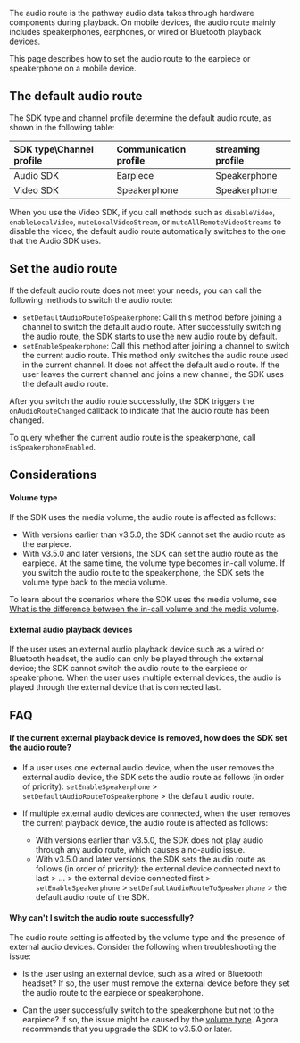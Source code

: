 <PlatformWrapper platform="android">

The audio route is the pathway audio data takes through hardware components during playback. On mobile devices, the audio route mainly includes speakerphones, earphones, or wired or Bluetooth playback devices.

This page describes how to set the audio route to the earpiece or speakerphone on a mobile device.

## The default audio route

The SDK type and channel profile determine the default audio route, as shown in the following table:

| SDK type\Channel profile | Communication profile | streaming profile |
| :----------------------- | :-------------------- | :--------------------- |
| Audio SDK                | Earpiece              | Speakerphone           |
| Video SDK                | Speakerphone          | Speakerphone           |

<div class="alert note">When you use the Video SDK, if you call methods such as <code>disableVideo</code>, <code>enableLocalVideo</code>, <code>muteLocalVideoStream</code>, or <code>muteAllRemoteVideoStreams</code> to disable the video, the default audio route automatically switches to the one that the Audio SDK uses.</div>

## Set the audio route

If the default audio route does not meet your needs, you can call the following methods to switch the audio route:

- `setDefaultAudioRouteToSpeakerphone`: Call this method before joining a channel to switch the default audio route. After successfully switching the audio route, the SDK starts to use the new audio route by default.
- `setEnableSpeakerphone`: Call this method after joining a channel to switch the current audio route. This method only switches the audio route used in the current channel. It does not affect the default audio route. If the user leaves the current channel and joins a new channel, the SDK uses the default audio route.

After you switch the audio route successfully, the SDK triggers the `onAudioRouteChanged` callback to indicate that the audio route has been changed.

To query whether the current audio route is the speakerphone, call `isSpeakerphoneEnabled`.

## Considerations

<a name="volume_type"></a>

#### Volume type

If the SDK uses the media volume, the audio route is affected as follows:

- With versions earlier than v3.5.0, the SDK cannot set the audio route as the earpiece.
- With v3.5.0 and later versions, the SDK can set the audio route as the earpiece. At the same time, the volume type becomes in-call volume. If you switch the audio route to the speakerphone, the SDK sets the volume type back to the media volume.

 To learn about the scenarios where the SDK uses the media volume, see [What is the difference between the in-call volume and the media volume](https://docs.agora.io/en/help/integration-issues/system_volume).


#### External audio playback devices

If the user uses an external audio playback device such as a wired or Bluetooth headset, the audio can only be played through the external device; the SDK cannot switch the audio route to the earpiece or speakerphone. When the user uses multiple external devices, the audio is played through the external device that is connected last.

## FAQ

#### If the current external playback device is removed, how does the SDK set the audio route?

- If a user uses one external audio device, when the user removes the external audio device, the SDK sets the audio route as follows (in order of priority): `setEnableSpeakerphone` > `setDefaultAudioRouteToSpeakerphone` > the default audio route.

- If multiple external audio devices are connected, when the user removes the current playback device, the audio route is affected as follows:

  - With versions earlier than v3.5.0, the SDK does not play audio through any audio route, which causes a no-audio issue.
  - With v3.5.0 and later versions, the SDK sets the audio route as follows (in order of priority): the external device connected next to last > ... > the external device connected first > `setEnableSpeakerphone` > `setDefaultAudioRouteToSpeakerphone` > the default audio route of the SDK.

#### Why can't I switch the audio route successfully?

The audio route setting is affected by the volume type and the presence of external audio devices. Consider the following when troubleshooting the issue:

- Is the user using an external device, such as a wired or Bluetooth headset? If so, the user must remove the external device before they set the audio route to the earpiece or speakerphone.

- Can the user successfully switch to the speakerphone but not to the earpiece? If so, the issue might be caused by the [volume type](#volume_type). Agora recommends that you upgrade the SDK to v3.5.0 or later.

</PlatformWrapper>